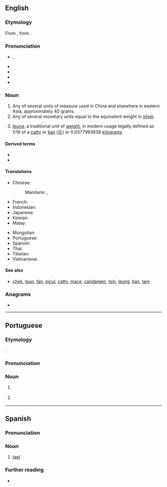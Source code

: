 {{also|tæl}}
==English==
{{wikipedia}}

===Etymology===
From {{uder|en|pt|tael}}, from {{uder|en|ms|tahil}}.

===Pronunciation===
* {{enPR|tāl}}, {{IPA|en|/teɪl/}}
* {{audio|en|en-us-tail.ogg|Audio (US)}}
* {{audio|en|en-au-tail.ogg|Audio (AU)}}
* {{homophones|en|tail|tale}}
* {{rhymes|en|eɪl|s=1}}

===Noun===
{{en-noun}}
# Any of several units of measure used in China and elsewhere in eastern Asia, approximately 40 grams.
# Any of several monetary units equal to the equivalent weight in [[silver]].
# {{lb|en|Hong Kong}} [[leung]], a traditional unit of [[weight]], in modern usage legally defined as 1/16 of a [[catty]] or [[kan]] ([[斤]]) or 0.0377993638 [[kilogram]]s

====Derived terms====
* {{l|en|Haikwan tael}}
* {{l|en|market tael}}

====Translations====
{{trans-top|any of various related East Asian units of weight}}
* Chinese:
*: Mandarin: {{t+|cmn|兩}}, {{t+|cmn|两|tr=liǎng}}
* French: {{t+|fr|tael|m}}
* Indonesian: {{t+|id|tahil}}
* Japanese: {{t+|ja|両|tr=ryō}}
* Korean: {{t+|ko|냥}}
* Malay: {{t+|ms|tahil}}
{{trans-mid}}
* Mongolian: {{t+|mn|лан}}
* Portuguese: {{t|pt|tael|m}}
* Spanish: {{t|es|tael|m}}
* Thai: {{t+|th|ตำลึง}}
* Tibetan: {{t|bo|སྲང}}
* Vietnamese: {{t+|vi|lạng}}
{{trans-bottom}}

====See also====
* {{sense|Hong Kong units}} [[chek]], [[tsun]], [[fan]], [[picul]], [[catty]], [[mace]], [[candareen]], [[tsin]], [[leung]], [[kan]], [[tam]]

===Anagrams===
* {{anagrams|en|a=aelt|EATL|ETLA|Elta|LATE|TEAL|TEAl|Teal|et al|et al.|late|leat|tale|teal|tela}}

----

==Portuguese==

===Etymology===
{{bor+|pt|ms|tahil}}.

===Pronunciation===
{{pt-IPA|taél}}

===Noun===
{{pt-noun|m}}

# {{l|en|tael}} {{gloss|any of several eastern Asian units of measure}}
# {{l|en|tael}} {{gloss|any of several eastern Asian monetary units}}

{{C|pt|Currency|Units of measure}}

----

==Spanish==

===Pronunciation===
{{es-IPA}}

===Noun===
{{es-noun|m}}

# [[#English|tael]]

===Further reading===
* {{R:es:DRAE}}